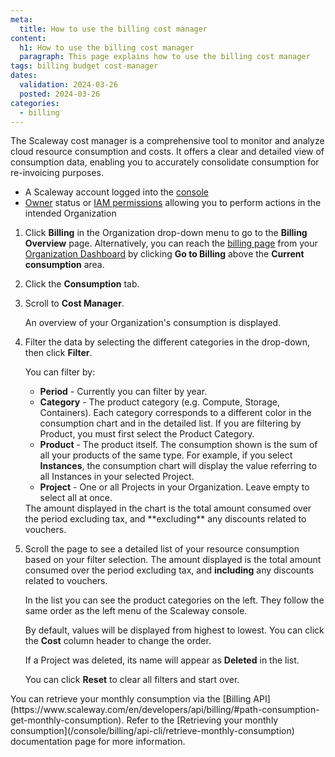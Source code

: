 ```yaml
---
meta:
  title: How to use the billing cost manager
content:
  h1: How to use the billing cost manager
  paragraph: This page explains how to use the billing cost manager
tags: billing budget cost-manager
dates:
  validation: 2024-03-26
  posted: 2024-03-26
categories:
  - billing
---
```


The Scaleway cost manager is a comprehensive tool to monitor and analyze cloud resource consumption and costs. It offers a clear and detailed view of consumption data, enabling you to accurately consolidate consumption for re-invoicing purposes.

<Macro id="requirements" />

- A Scaleway account logged into the [console](https://console.scaleway.com)
- [Owner](/identity-and-access-management/iam/concepts/#owner) status or [IAM permissions](/identity-and-access-management/iam/concepts/#permission) allowing you to perform actions in the intended Organization


1. Click **Billing** in the Organization drop-down menu to go to the **Billing Overview** page.
    <Message type="tip">
      Alternatively, you can reach the [billing page](https://console.scaleway.com/billing/overview) from your [Organization Dashboard](https://console.scaleway.com/organization) by clicking **Go to Billing** above the **Current consumption** area.
    </Message>
2. Click the **Consumption** tab.
3. Scroll to **Cost Manager**.

    An overview of your Organization's consumption is displayed.

4. Filter the data by selecting the different categories in the drop-down, then click **Filter**.

    You can filter by:
      - **Period** - Currently you can filter by year.
      - **Category** - The product category (e.g. Compute, Storage, Containers). Each category corresponds to a different color in the consumption chart and in the detailed list.
          <Message type="note">
            If you are filtering by Product, you must first select the Product Category.
          </Message>
      - **Product** - The product itself. The consumption shown is the sum of all your products of the same type. For example, if you select **Instances**, the consumption chart will display the value referring to all Instances in your selected Project.
      - **Project** - One or all Projects in your Organization. Leave empty to select all at once.

      <Message type="important">
        The amount displayed in the chart is the total amount consumed over the period excluding tax, and **excluding** any discounts related to vouchers.
      </Message>

      <Lightbox src="scaleway-billing-consumption-chart.webp" alt="picture of a chart showing the 2023 consumption of products in the 'managed databases' category in the Scaleway console."/>

5. Scroll the page to see a detailed list of your resource consumption based on your filter selection.
      <Message type="important">
        The amount displayed is the total amount consumed over the period excluding tax, and **including** any discounts related to vouchers.
      </Message>

      <Lightbox src="scaleway-billing-consumption-list.webp" alt="picture of a list detailing 2023 consumption of products in the 'managed databases' category in the Scaleway console. The list includes the category, product, project, and cost in euros"/>

      In the list you can see the product categories on the left. They follow the same order as the left menu of the Scaleway console.

      By default, values will be displayed from highest to lowest. You can click the **Cost** column header to change the order.

      If a Project was deleted, its name will appear as **Deleted** in the list.

      You can click **Reset** to clear all filters and start over.

<Message type="note">
  You can retrieve your monthly consumption via the [Billing API](https://www.scaleway.com/en/developers/api/billing/#path-consumption-get-monthly-consumption). Refer to the [Retrieving your monthly consumption](/console/billing/api-cli/retrieve-monthly-consumption) documentation page for more information.
</Message>